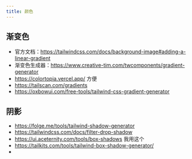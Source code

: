 ```yaml
---
title: 颜色
---
```


## 渐变色

- 官方文档：https://tailwindcss.com/docs/background-image#adding-a-linear-gradient
- 渐变色生成器：https://www.creative-tim.com/twcomponents/gradient-generator
- https://colortopia.vercel.app/ 方便
- https://tailscan.com/gradients
- https://oxbowui.com/free-tools/tailwind-css-gradient-generator

## 阴影

- https://folge.me/tools/tailwind-shadow-generator
- https://tailwindcss.com/docs/filter-drop-shadow
- https://ui.aceternity.com/tools/box-shadows 我用这个
- https://tailkits.com/tools/tailwind-box-shadow-generator/
-
